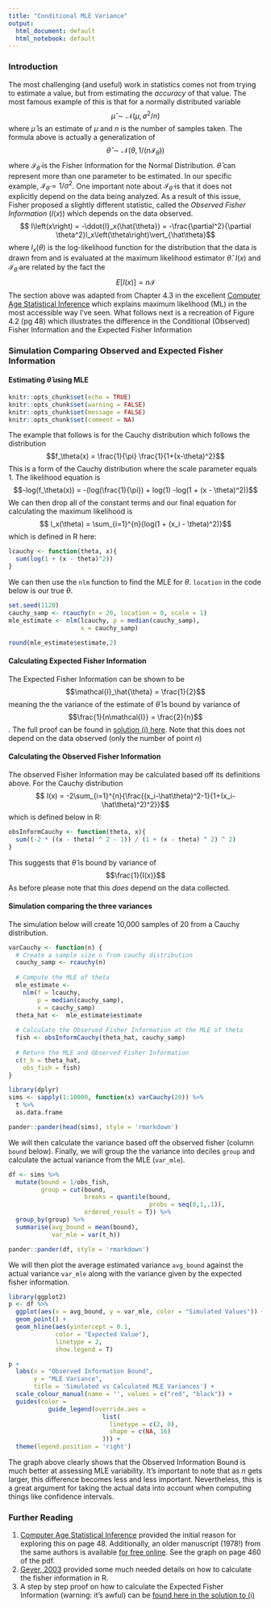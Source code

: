 ```yaml
---
title: "Conditional MLE Variance"
output:
  html_document: default
  html_notebook: default
---
```

### Introduction  
The most challenging (and useful) work in statistics comes not from trying to estimate a value, but from estimating the _accuracy_ of that value. The most famous example of this is that for a normally distributed variable 
$$\hat{\mu} \sim  \mathcal{N}\left( \mu, \sigma^2/n\right)$$ 
where $\hat{\mu}$ is an estimate of $\mu$ and $n$ is the number of samples taken.
The formula above is actually a generalization of 
$$\hat{\theta} \sim  \mathcal{N}\left( \theta, 1/(n\mathcal{I}_\hat{\theta})\right)$$ 
where $\mathcal{I}_\hat{\theta}$ is the Fisher Information for the Normal Distribution. $\hat{\theta}$ can represent more than one parameter to be estimated. In our specific example, $\mathcal{I}_\hat{\theta} = 1/\sigma^2$. One important note about $\mathcal{I}_\hat{\theta}$ is that it does not explicitly depend on the data being analyzed. 
As a result of this issue, Fisher proposed a slightly different statistic, called the _Observed Fisher Information_ ($I(x)$) which depends on the data observed.
$$ I\left(x\right) = -\ddot{l}_x(\hat{\theta}) = -\frac{\partial^2}{\partial \theta^2}l_x\left(\theta\right)\vert_{\hat\theta}$$ 
where $l_x\left(\theta \right)$ is the log-likelihood function for the distribution that the data is drawn from and is evaluated at the maximum likelihood estimator $\hat\theta$.
$I(x)$ and $\mathcal{I}_\hat{\theta}$ are related by the fact the 
$$E[I(x)] = n\mathcal{I}$$ 
The section above was adapted from Chapter 4.3 in the excellent [Computer Age Statistical Inference][efron_hastie] which explains maximum likelihood (ML) in the most accessible way I've seen. What follows next is a recreation of Figure 4.2 (pg 48) which illustrates the difference in the Conditional (Observed) Fisher Information and the Expected Fisher Information

### Simulation Comparing Observed and Expected Fisher Information  

#### Estimating $\hat{\theta}$ using MLE
```r
knitr::opts_chunk$set(echo = TRUE)
knitr::opts_chunk$set(warning = FALSE)
knitr::opts_chunk$set(message = FALSE)
knitr::opts_chunk$set(comment = NA)

```


The example that follows is for the Cauchy distribution which follows the distribution
$$f_\theta(x) = \frac{1}{\pi} \frac{1}{1+(x-\theta)^2}$$ 
This is a form of the Cauchy distribution where the scale parameter equals 1. The likelihood equation is
$$-log(f_\theta(x)) = -(log(\frac{1}{\pi}) + log(1) -log(1 + (x - \theta)^2))$$
We can then drop all of the constant terms and our final equation for calculating the maximum likelihood is
$$ l_x(\theta) = \sum_{i=1}^{n}{log(1 + (x_i - \theta)^2)}$$ 
which is defined in R here:

```r
lcauchy <- function(theta, x){
  sum(log(1 + (x - theta)^2))
}
```
We can then use the `nlm` function to find the MLE for $\theta$. `location` in the code below is our true $\theta$.

```r
set.seed(1120)
cauchy_samp <- rcauchy(n = 20, location = 0, scale = 1)
mle_estimate <- nlm(lcauchy, p = median(cauchy_samp), 
                    x = cauchy_samp)

round(mle_estimate$estimate,2)
```

#### Calculating Expected Fisher Information
The Expected Fisher Information can be shown to be
$$\mathcal{I}_\hat{\theta} = \frac{1}{2}$$ 
meaning the the variance of the estimate of $\hat{\theta}$ is bound by variance of
$$\frac{1}{n\mathcal{I}} = \frac{2}{n}$$. 
The full proof can be found in [solution (i) here][expected_fisher]. Note that this does not depend on the data observed (only the number of point $n$)  

#### Calculating the Observed Fisher Information  
The observed Fisher Information may be calculated based off its definitions above. For the Cauchy distribution
$$ I(x) = -2\sum_{i=1}^{n}{\frac{(x_i-\hat\theta)^2-1}{1+(x_i-\hat\theta)^2)^2}}$$ 
which is defined below in R:

```r
obsInformCauchy <- function(theta, x){
  sum((-2 * ((x - theta) ^ 2 - 1)) / (1 + (x - theta) ^ 2) ^ 2)
}
```

This suggests that $\hat{\theta}$ is bound by variance of 
$$\frac{1}{I(x)}$$
As before please note that this  _does_ depend on the data collected.

#### Simulation comparing the three variances
The simulation below will create 10,000 samples of 20 from a Cauchy distribution. 

```r
varCauchy <- function(n) {
  # Create a sample size n from cauchy distribution
  cauchy_samp <- rcauchy(n)
  
  # Compute the MLE of theta
  mle_estimate <-
    nlm(f = lcauchy, 
        p = median(cauchy_samp),
        x = cauchy_samp)
  theta_hat <-  mle_estimate$estimate
  
  # Calculate the Observed Fisher Information at the MLE of theta
  fish <- obsInformCauchy(theta_hat, cauchy_samp)
  
  # Return the MLE and Observed Fisher Information
  c(t_h = theta_hat,
    obs_fish = fish)
}

library(dplyr)
sims <- sapply(1:10000, function(x) varCauchy(20)) %>% 
  t %>% 
  as.data.frame

pander::pander(head(sims), style = 'rmarkdown')
```


We will then calculate the variance based off the observed fisher (column `bound` below). Finally, we will group the the variance into deciles `group` and calculate the actual variance from the MLE (`var_mle`). 
```r

df <- sims %>% 
  mutate(bound = 1/obs_fish, 
         group = cut(bound, 
                     breaks = quantile(bound, 
                                       probs = seq(0,1,.1)),
                     ordered_result = T)) %>% 
  group_by(group) %>% 
  summarise(avg_bound = mean(bound),
            var_mle = var(t_h))

pander::pander(df, style = 'rmarkdown')

```

We will then plot the average estimated variance `avg_bound` against the actual variance `var_mle` along with the variance given by the expected fisher information.


```r
library(ggplot2)
p <- df %>% 
  ggplot(aes(x = avg_bound, y = var_mle, color = "Simulated Values")) + 
  geom_point() + 
  geom_hline(aes(yintercept = 0.1, 
             color = "Expected Value"),
             linetype = 2,
             show.legend = T)
```

```r
p +
  labs(x = "Observed Information Bound",
       y = "MLE Variance",
       title = 'Simulated vs Calculated MLE Variances') +
  scale_colour_manual(name = '', values = c("red", "black")) +
  guides(color =
           guide_legend(override.aes =
                          list(
                            linetype = c(2, 0),
                            shape = c(NA, 16)
                          ))) +
  theme(legend.position = 'right')

```

The graph above clearly shows that the Observed Information Bound is much better at assessing MLE variability. It's important to note that as $n$ gets larger, this difference becomes less and less important. Nevertheless, this is a great argument for taking the actual data into account when computing things like confidence intervals. 

### Further Reading  
1. [Computer Age Statistical Inference][efron_hastie] provided the initial reason for exploring this on page 48. Additionally, an older manuscript (1978!) from the same authors is available [for free online](https://www.stat.tamu.edu/~suhasini/teaching613/expected_observed_information78.pdf). See the graph on page 460 of the pdf.  
2. [Geyer, 2003][geyer_mle] provided some much needed details on how to calculate the fisher information in R. 
3. A step by step proof on how to calculate the Expected Fisher Information (warning: it's awful) can be [found here in the solution to (i)][expected_fisher]

[efron_hastie]: https://web.stanford.edu/~hastie/CASI/
[geyer_mle]: http://www.stat.umn.edu/geyer/5931/mle/mle.pdf
[expected_fisher]: http://wwwf.imperial.ac.uk/~das01/MyWeb/M3S3/Handouts/WorkedExample-Cauchy.pdf